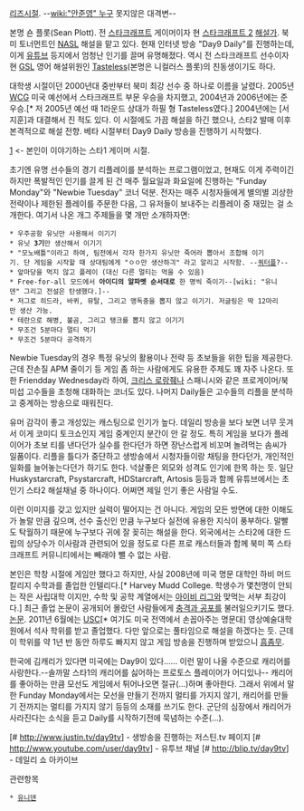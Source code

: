[http://img.catchgamer.no/images/news/11234/day9WCG.jpg 리즈시절]. --[[wiki:"안준영" 누구]] 못지않은 대격변--

본명 숀 플롯(Sean Plott). 전 [[스타크래프트]] 게이머이자 현 [[스타크래프트 2]] [[해설가]]. 북미 토너먼트인 [[NASL]] 해설을 맡고 있다. 현재 인터넷 방송 "Day9 Daily"를 진행하는데, 이게 [[유튜브]] 등지에서 엄청난 인기를 끌며 유명해졌다. 역시 전 스타크래프트 선수이자 현 [[GSL]] 영어 해설위원인 [[Tasteless]](본명은 니컬러스 플롯)의 친동생이기도 하다.

대학생 시절이던 2000년대 중반부터 북미 최강 선수 중 하나로 이름을 날렸다. 2005년 [[WCG]] 미국 예선에서 스타크래프트 부문 우승을 차지했고, 2004년과 2006년에는 준우승.[* 저 2005년 예선 때 1라운드 상대가 하필 형 Tasteless였다.] 2004년에는 [서지훈]과 대결해서 진 적도 있다. 이 시절에도 가끔 해설을 하긴 했으나, 스타2 발매 이후 본격적으로 해설 전향. 베타 시절부터 Day9 Daily 방송을 진행하기 시작했다. 

[http://www.youtube.com/watch?v=NJztfsXKcPQ&lr=1&feature=g-all-] <- 본인이 이야기하는 스타1 게이머 시절.

초기엔 유명 선수들의 경기 리플레이를 분석하는 프로그램이었고, 현재도 이게 주력이긴 하지만 폭발적인 인기를 끌게 된 건 매주 월요일과 화요일에 진행하는 "Funday Monday"와 "Newbie Tuesday" 코너 덕분. 전자는 매주 시청자들에게 별의별 괴상한 전략이나 제한된 플레이를 주문한 다음, 그 유저들이 보내주는 리플레이 중 재밌는 걸 소개한다. 여기서 나온 개그 주제들을 몇 개만 소개하자면:

 * 우주공항 유닛만 사용해서 이기기
 * 유닛 '''3기'''만 생산해서 이기기
 * "모노배틀"이라고 하여, 팀전에서 각자 한가지 유닛만 죽어라 뽑아서 조합해 이기기. 단 게임을 시작할 때 상대팀에게 "ㅇㅇ만 생산하긔" 라고 알리고 시작함. --[[쿼터플]]?--
 * 앞마당을 먹지 않고 플레이 (대신 다른 멀티는 먹을 수 있음)
 * Free-for-all 모드에서 '''아이디의 알파벳 순서대로''' 한 명씩 죽이기--[wiki: "유니덴" 그리고 전설은 탄생했다.]--
 * 저그로 히드라, 바퀴, 뮤탈, 그리고 맹독충을 뽑지 않고 이기기. 저글링은 딱 12마리만 생산 가능.
 * 테란으로 해병, 불곰, 그리고 탱크를 뽑지 않고 이기기
 * 무조건 5분마다 멀티 먹기
 * 무조건 5분마다 공격하기

Newbie Tuesday의 경우 특정 유닛의 활용이나 전략 등 초보들을 위한 팁을 제공한다. 근데 잔손질 APM 줄이기 등 게임 좀 하는 사람에게도 유용한 주제도 꽤 자주 나온다. 또한 Friendday Wednesday라 하여, [[크리스 로랑줴]]나 스패니시와 같은 프로게이머/북미섭 고수들을 초청해 대화하는 코너도 있다. 나머지 Daily들은 고수들의 리플을 분석하고 중계하는 방송으로 때워진다. 

유머 감각이 좋고 개성있는 캐스팅으로 인기가 높다. 데일리 방송을 보다 보면 너무 웃겨서 이게 코미디 토크쇼인지 게임 중계인지 분간이 안 갈 정도. 특히 게임을 보다가 플레이어가 초보 티를 낸다던가 실수를 한다던가 하면 장난스럽게 비꼬며 놀려먹는 솜씨가 일품이다. 리플을 틀다가 중단하고 생방송에서 시청자들이랑 채팅을 한다던가, 개인적인 일화를 늘어놓는다던가 하기도 한다. 넉살좋은 외모와 성격도 인기에 한목 하는 듯. 일단 Huskystarcraft, Psystarcraft, HDStarcraft, Artosis 등등과 함께 유튜브에서는 초인기 스타2 해설채널 중 하나이다. 어쩌면 제일 인기 좋은 사람일 수도.

이런 이미지를 갖고 있지만 실력이 떨어지는 건 아니다. 게임의 모든 방면에 대한 이해도가 놀랄 만큼 깊으며, 선수 출신인 만큼 누구보다 실전에 유용한 지식이 풍부하다. 말빨도 탁월하기 때문에 누구보다 귀에 잘 꽂히는 해설을 한다. 외국에서는 스타2에 대한 드립의 상당수가 이사람과 관련되어 있을 정도로 다른 프로 캐스터들과 함께 북미 쪽 스타크래프트 커뮤니티에서는 빼래야 뺄 수 없는 사람.

본인은 학창 시절에 게임만 했다고 하지만, 사실 2008년에 미국 명문 대학인 하비 머드 칼리지 수학과를 졸업한 인텔리다.[* Harvey Mudd College. 학생수가 몇천명이 안되는 작은 사립대학 이지만, 수학 및 공학 계열에서는 [[아이비 리그]]와 맞먹는 서부 최강이다.] 최근 졸업 논문이 공개되어 몰랐던 사람들에게 [[충격과 공포]]를 불러일으키기도 했다.[https://www.math.hmc.edu/seniorthesis/archives/2008/splott/splott-2008-thesis.pdf 논문]. 2011년 6월에는 [[USC]][* 여기도 미국 전역에서 손꼽아주는 명문대] 영상예술대학원에서 석사 학위를 받고 졸업했다. 다만 앞으로는 풀타임으로 해설을 하겠다는 듯. 근데 이 학위를 약 1년 반 동안 하루도 빠지지 않고 게임 방송을 진행하며 받았으니 [[흠좀무]].

한국에 김캐리가 있다면 미국에는 Day9이 있다...... 이런 말이 나올 수준으로 캐리어를 사랑한다.--솔까말 스타1의 캐리어를 싫어하는 프로토스 플레이어가 어디있나-- 캐리어를 좋아하는 만큼 모선도 게임에서 튀어나오면 절규(...)하며 좋아한다. 그래서 위에서 말한 Funday Monday에서는 모선을 만들기 전까지 멀티를 가지지 않기, 캐리어를 만들기 전까지는 멀티를 가지지 않기 등등의 소재를 쓰기도 한다. 군단의 심장에서 캐리어가 사라진다는 소식을 듣고 Daily를 시작하기전에 묵념하는 수준(...).

[# http://www.justin.tv/day9tv] - 생방송을 진행하는 저스틴.tv 페이지
[# http://www.youtube.com/user/day9tv] - 유투브 채널
[# http://blip.tv/day9tv] - 데일리 쇼 아카이브

관련항목
 * [[유니덴]]
